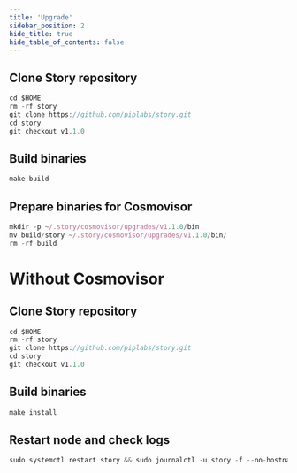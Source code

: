 ```yaml
---
title: 'Upgrade'
sidebar_position: 2
hide_title: true
hide_table_of_contents: false
---
```



<PageTitle
  iconUrl="img/story-icon.svg"
  title="Upgrade"
  chainId="devnet-1"
  version="v1.1.0"
/>

## Clone Story repository

```js
cd $HOME
rm -rf story
git clone https://github.com/piplabs/story.git
cd story
git checkout v1.1.0
```

## Build binaries

```js
make build
```

## Prepare binaries for Cosmovisor

```js
mkdir -p ~/.story/cosmovisor/upgrades/v1.1.0/bin
mv build/story ~/.story/cosmovisor/upgrades/v1.1.0/bin/
rm -rf build
```

# Without Cosmovisor

## Clone Story repository

```js
cd $HOME
rm -rf story
git clone https://github.com/piplabs/story.git
cd story
git checkout v1.1.0
```

## Build binaries

```js
make install
```

## Restart node and check logs

```js
sudo systemctl restart story && sudo journalctl -u story -f --no-hostname -o cat
```
